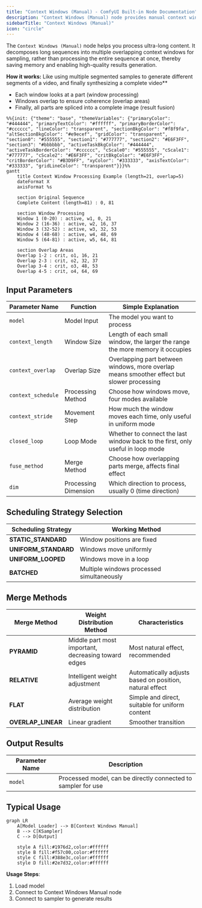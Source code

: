 ```yaml
---
title: "Context Windows (Manual) - ComfyUI Built-in Node Documentation"
description: "Context Windows (Manual) node provides manual context window control, implementing sliding window sampling techniques to process long sequence generation tasks while efficiently managing memory usage with multiple scheduling strategies."
sidebarTitle: "Context Windows (Manual)"
icon: "circle"
---
```


The `Context Windows (Manual)` node helps you process ultra-long content. It decomposes long sequences into multiple overlapping context windows for sampling, rather than processing the entire sequence at once, thereby saving memory and enabling high-quality results generation.

**How it works:**
Like using multiple segmented samples to generate different segments of a video, and finally synthesizing a complete video**
- Each window looks at a part (window processing)
- Windows overlap to ensure coherence (overlap areas)
- Finally, all parts are spliced into a complete image (result fusion)

```mermaid
%%{init: {"theme": "base", "themeVariables": {"primaryColor": "#444444", "primaryTextColor": "#ffffff", "primaryBorderColor": "#cccccc", "lineColor": "transparent", "sectionBkgColor": "#f8f9fa", "altSectionBkgColor": "#e9ecef", "gridColor": "transparent", "section0": "#555555", "section1": "#777777", "section2": "#E6F3FF", "section3": "#bbbbbb", "activeTaskBkgColor": "#444444", "activeTaskBorderColor": "#cccccc", "cScale0": "#555555", "cScale1": "#777777", "cScale2": "#E6F3FF", "critBkgColor": "#E6F3FF", "critBorderColor": "#B3D9FF", "xyColor": "#333333", "axisTextColor": "#333333", "gridLineColor": "transparent"}}}%%
gantt
    title Context Window Processing Example (length=21, overlap=5)
    dateFormat X
    axisFormat %s
    
    section Original Sequence
    Complete Content (length=81) : 0, 81
    
    section Window Processing
    Window 1 (0-20) : active, w1, 0, 21
    Window 2 (16-36) : active, w2, 16, 37
    Window 3 (32-52) : active, w3, 32, 53
    Window 4 (48-68) : active, w4, 48, 69
    Window 5 (64-81) : active, w5, 64, 81
    
    section Overlap Areas
    Overlap 1-2 : crit, o1, 16, 21
    Overlap 2-3 : crit, o2, 32, 37
    Overlap 3-4 : crit, o3, 48, 53
    Overlap 4-5 : crit, o4, 64, 69
```


## Input Parameters

| Parameter Name | Function | Simple Explanation |
|---------------|----------|-------------------|
| `model` | Model Input | The model you want to process |
| `context_length` | Window Size | Length of each small window, the larger the range the more memory it occupies |
| `context_overlap` | Overlap Size | Overlapping part between windows, more overlap means smoother effect but slower processing |
| `context_schedule` | Processing Method | Choose how windows move, four modes available |
| `context_stride` | Movement Step | How much the window moves each time, only useful in uniform mode |
| `closed_loop` | Loop Mode | Whether to connect the last window back to the first, only useful in loop mode |
| `fuse_method` | Merge Method | Choose how overlapping parts merge, affects final effect |
| `dim` | Processing Dimension | Which direction to process, usually 0 (time direction) |

## Scheduling Strategy Selection

| Scheduling Strategy | Working Method |
|--------------------|----------------|
| **STATIC_STANDARD** | Window positions are fixed |
| **UNIFORM_STANDARD** | Windows move uniformly |
| **UNIFORM_LOOPED** | Windows move in a loop |
| **BATCHED** | Multiple windows processed simultaneously |

## Merge Methods

| Merge Method | Weight Distribution Method | Characteristics |
|-------------|---------------------------|-----------------|
| **PYRAMID** | Middle part most important, decreasing toward edges | Most natural effect, recommended |
| **RELATIVE** | Intelligent weight adjustment | Automatically adjusts based on position, natural effect |
| **FLAT** | Average weight distribution | Simple and direct, suitable for uniform content |
| **OVERLAP_LINEAR** | Linear gradient | Smoother transition |

## Output Results

| Parameter Name | Description |
|---------------|-------------|
| `model` | Processed model, can be directly connected to sampler for use |

## Typical Usage

```mermaid
graph LR
    A[Model Loader] --> B[Context Windows Manual]
    B --> C[KSampler]
    C --> D[Output]
    
    style A fill:#1976d2,color:#ffffff
    style B fill:#f57c00,color:#ffffff
    style C fill:#388e3c,color:#ffffff
    style D fill:#2e7d32,color:#ffffff
```

**Usage Steps**:
1. Load model
2. Connect to Context Windows Manual node
3. Connect to sampler to generate results